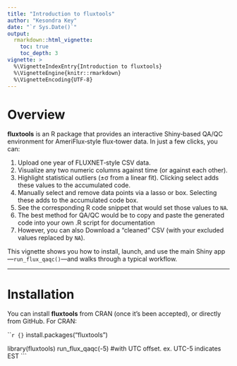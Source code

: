 ```yaml
---
title: "Introduction to fluxtools"
author: "Kesondra Key"
date: "`r Sys.Date()`"
output:
  rmarkdown::html_vignette:
    toc: true
    toc_depth: 3
vignette: >
  %\VignetteIndexEntry{Introduction to fluxtools}
  %\VignetteEngine{knitr::rmarkdown}
  %\VignetteEncoding{UTF-8}
---
```


# Overview

**fluxtools** is an R package that provides an interactive Shiny‐based QA/QC environment for AmeriFlux‐style flux‐tower data. In just a few clicks, you can:

1. Upload one year of FLUXNET‐style CSV data.
2. Visualize any two numeric columns against time (or against each other).
3. Highlight statistical outliers (±σ from a linear fit). Clicking select adds these values to the accumulated code.
4. Manually select and remove data points via a lasso or box. Selecting these adds to the accumulated code box.
5. See the corresponding R code snippet that would set those values to `NA`.
6. The best method for QA/QC would be to copy and paste the generated code into your own .R script for documentation
7. However, you can also Download a “cleaned” CSV (with your excluded values replaced by `NA`).

This vignette shows you how to install, launch, and use the main Shiny app—`run_flux_qaqc()`—and walks through a typical workflow.

---

# Installation

You can install **fluxtools** from CRAN (once it’s been accepted), or directly from GitHub. For CRAN:

```r {}`
install.packages("fluxtools")

library(fluxtools)
run_flux_qaqc(-5)  #with UTC offset. ex. UTC-5 indicates EST
```
